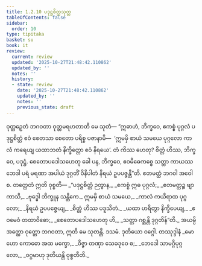 ```yaml
---
title: 1.2.10 ပဒုဋ္ဌစိတ္တသုတ္တ
tableOfContents: false
sidebar:
  order: 10
type: tipitaka
basket: su
book: it
review:
  current: review
  updated: '2025-10-27T21:48:42.110862'
  updated_by: ''
  notes: ''
  history:
  - state: review
    date: '2025-10-27T21:48:42.110862'
    updated_by: ''
    notes: ''
    previous_state: draft
---
```



<ReviewStatus review={frontmatter.review} showDetails={true} />

<HypothesisAnnotation frontmatter={frontmatter} />

<DynamicBreadcrumb />

<Division number="20" book="it" e="ch" v="18" p="203">

<Paragraph number="103" book="it">
ဝုတ္တဉှေတံ ဘဂဝတာ ဝုတ္တမရဟတာတိ မေ သုတံ—
</Paragraph>

<Paragraph number="104" book="it">
“ဣဓာဟံ, ဘိက္ခဝေ, ဧကစ္စံ ပုဂ္ဂလံ ပဒုဋ္ဌစိတ္တံ ဧဝံ စေတသာ စေတော ပရိစ္စ ပဇာနာမိ—  ‘ဣမမှိ စာယံ သမယေ ပုဂ္ဂလော ကာလံ ကရေယျ ယထာဘတံ နိက္ခိတ္တော ဧဝံ နိရယေ’. တံ ကိဿ ဟေတု? စိတ္တံ ဟိဿ, ဘိက္ခဝေ, ပဒုဋ္ဌံ. စေတောပဒေါသဟေတု ခေါ ပန, ဘိက္ခဝေ, ဧဝမိဓေကစ္စေ သတ္တာ ကာယဿ ဘေဒါ ပရံ မရဏာ အပါယံ ဒုဂ္ဂတိံ ဝိနိပါတံ နိရယံ ဥပပဇ္ဇန္တီ”တိ. ဧတမတ္ထံ ဘဂဝါ အဝေါစ. တတ္ထေတံ ဣတိ ဝုစ္စတိ—
</Paragraph>

<Paragraph number="105" type="verses" book="it">
_“ပဒုဋ္ဌစိတ္တံ ဉတွာန,_  
_ဧကစ္စံ ဣဓ ပုဂ္ဂလံ;_  
_ဧတမတ္ထဉ္စ ဗျာကာသိ,_  
_ဗုဒ္ဓေါ ဘိက္ခူန သန္တိကေ._  

</Paragraph>

<Paragraph number="106" type="verses" book="it">
ဣမမှိ စာယံ သမယေ,_  
_ကာလံ ကယိရာထ ပုဂ္ဂလော;_  
_နိရယံ ဥပပဇ္ဇေယျ,_  
_စိတ္တံ ဟိဿ ပဒူသိတံ._  

</Paragraph>

<Paragraph number="107" type="verses" book="it">
_ယထာ ဟရိတွာ နိက္ခိပေယျ,_  
_ဧဝမေဝံ တထာဝိဓော;_  
_စေတောပဒေါသဟေတု ဟိ,_  
_သတ္တာ ဂစ္ဆန္တိ ဒုဂ္ဂတိန်”တိ._  

</Paragraph>

<Paragraph number="108" book="it">
အယမ္ပိ အတ္ထော ဝုတ္တော ဘဂဝတာ, ဣတိ မေ သုတန္တိ.

</Paragraph>
</Division>

<Paragraph number="109" type="center" book="it">
ဒသမံ.



</Paragraph>

<Paragraph number="110" type="center" book="it">
ဒုတိယော ဝဂ္ဂေါ.



</Paragraph>

<Paragraph number="111" type="center" book="it">
တဿုဒ္ဒါနံ


</Paragraph>

<Paragraph number="112" type="verses" book="it">
_မောဟော ကောဓော အထ မက္ခော,_  
_ဝိဇ္ဇာ တဏှာ သေခဒုဝေ စ;_  
_ဘေဒေါ သာမဂ္ဂိပုဂ္ဂလော,_  
_ဝဂ္ဂမာဟု ဒုတိယန္တိ ဝုစ္စတီတိ._
</Paragraph>